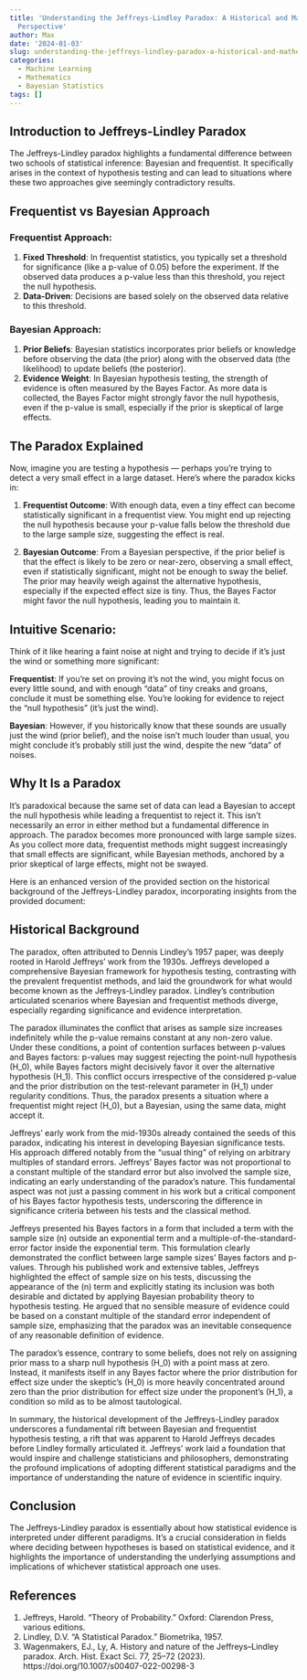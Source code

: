 ```yaml
---
title: 'Understanding the Jeffreys-Lindley Paradox: A Historical and Mathematical
  Perspective'
author: Max
date: '2024-01-03'
slug: understanding-the-jeffreys-lindley-paradox-a-historical-and-mathematical-perspective
categories:
  - Machine Learning
  - Mathematics
  - Bayesian Statistics
tags: []
---
```


## Introduction to Jeffreys-Lindley Paradox

The Jeffreys-Lindley paradox highlights a fundamental difference between two schools of statistical inference: Bayesian and frequentist. It specifically arises in the context of hypothesis testing and can lead to situations where these two approaches give seemingly contradictory results.

## Frequentist vs Bayesian Approach

### Frequentist Approach:
1. **Fixed Threshold**: In frequentist statistics, you typically set a threshold for significance (like a p-value of 0.05) before the experiment. If the observed data produces a p-value less than this threshold, you reject the null hypothesis.
2. **Data-Driven**: Decisions are based solely on the observed data relative to this threshold.

### Bayesian Approach:

1. **Prior Beliefs**: Bayesian statistics incorporates prior beliefs or knowledge before observing the data (the prior) along with the observed data (the likelihood) to update beliefs (the posterior).
2. **Evidence Weight**: In Bayesian hypothesis testing, the strength of evidence is often measured by the Bayes Factor. As more data is collected, the Bayes Factor might strongly favor the null hypothesis, even if the p-value is small, especially if the prior is skeptical of large effects.

## The Paradox Explained
Now, imagine you are testing a hypothesis — perhaps you're trying to detect a very small effect in a large dataset. Here's where the paradox kicks in:

1. **Frequentist Outcome**: With enough data, even a tiny effect can become statistically significant in a frequentist view. You might end up rejecting the null hypothesis because your p-value falls below the threshold due to the large sample size, suggesting the effect is real.

2. **Bayesian Outcome**: From a Bayesian perspective, if the prior belief is that the effect is likely to be zero or near-zero, observing a small effect, even if statistically significant, might not be enough to sway the belief. The prior may heavily weigh against the alternative hypothesis, especially if the expected effect size is tiny. Thus, the Bayes Factor might favor the null hypothesis, leading you to maintain it.


## Intuitive Scenario:
Think of it like hearing a faint noise at night and trying to decide if it's just the wind or something more significant:

**Frequentist**: If you're set on proving it's not the wind, you might focus on every little sound, and with enough "data" of tiny creaks and groans, conclude it must be something else. You're looking for evidence to reject the "null hypothesis" (it's just the wind).

**Bayesian**: However, if you historically know that these sounds are usually just the wind (prior belief), and the noise isn't much louder than usual, you might conclude it's probably still just the wind, despite the new "data" of noises.

## Why It Is a Paradox

It's paradoxical because the same set of data can lead a Bayesian to accept the null hypothesis while leading a frequentist to reject it. This isn't necessarily an error in either method but a fundamental difference in approach. The paradox becomes more pronounced with large sample sizes. As you collect more data, frequentist methods might suggest increasingly that small effects are significant, while Bayesian methods, anchored by a prior skeptical of large effects, might not be swayed.

Here is an enhanced version of the provided section on the historical background of the Jeffreys-Lindley paradox, incorporating insights from the provided document:

## Historical Background

The paradox, often attributed to Dennis Lindley's 1957 paper, was deeply rooted in Harold Jeffreys' work from the 1930s. Jeffreys developed a comprehensive Bayesian framework for hypothesis testing, contrasting with the prevalent frequentist methods, and laid the groundwork for what would become known as the Jeffreys-Lindley paradox. Lindley's contribution articulated scenarios where Bayesian and frequentist methods diverge, especially regarding significance and evidence interpretation.

The paradox illuminates the conflict that arises as sample size increases indefinitely while the p-value remains constant at any non-zero value. Under these conditions, a point of contention surfaces between p-values and Bayes factors: p-values may suggest rejecting the point-null hypothesis \(H_0\), while Bayes factors might decisively favor it over the alternative hypothesis \(H_1\). This conflict occurs irrespective of the considered p-value and the prior distribution on the test-relevant parameter in \(H_1\) under regularity conditions. Thus, the paradox presents a situation where a frequentist might reject \(H_0\), but a Bayesian, using the same data, might accept it.

Jeffreys' early work from the mid-1930s already contained the seeds of this paradox, indicating his interest in developing Bayesian significance tests. His approach differed notably from the "usual thing" of relying on arbitrary multiples of standard errors. Jeffreys' Bayes factor was not proportional to a constant multiple of the standard error but also involved the sample size, indicating an early understanding of the paradox's nature. This fundamental aspect was not just a passing comment in his work but a critical component of his Bayes factor hypothesis tests, underscoring the difference in significance criteria between his tests and the classical method.

Jeffreys presented his Bayes factors in a form that included a term with the sample size \(n\) outside an exponential term and a multiple-of-the-standard-error factor inside the exponential term. This formulation clearly demonstrated the conflict between large sample sizes' Bayes factors and p-values. Through his published work and extensive tables, Jeffreys highlighted the effect of sample size on his tests, discussing the appearance of the \(n\) term and explicitly stating its inclusion was both desirable and dictated by applying Bayesian probability theory to hypothesis testing. He argued that no sensible measure of evidence could be based on a constant multiple of the standard error independent of sample size, emphasizing that the paradox was an inevitable consequence of any reasonable definition of evidence.

The paradox's essence, contrary to some beliefs, does not rely on assigning prior mass to a sharp null hypothesis \(H_0\) with a point mass at zero. Instead, it manifests itself in any Bayes factor where the prior distribution for effect size under the skeptic's \(H_0\) is more heavily concentrated around zero than the prior distribution for effect size under the proponent's \(H_1\), a condition so mild as to be almost tautological.

In summary, the historical development of the Jeffreys-Lindley paradox underscores a fundamental rift between Bayesian and frequentist hypothesis testing, a rift that was apparent to Harold Jeffreys decades before Lindley formally articulated it. Jeffreys' work laid a foundation that would inspire and challenge statisticians and philosophers, demonstrating the profound implications of adopting different statistical paradigms and the importance of understanding the nature of evidence in scientific inquiry.

## Conclusion

The Jeffreys-Lindley paradox is essentially about how statistical evidence is interpreted under different paradigms. It's a crucial consideration in fields where deciding between hypotheses is based on statistical evidence, and it highlights the importance of understanding the underlying assumptions and implications of whichever statistical approach one uses.

## References

1. Jeffreys, Harold. "Theory of Probability." Oxford: Clarendon Press, various editions.
2. Lindley, D.V. "A Statistical Paradox." Biometrika, 1957.
3. Wagenmakers, EJ., Ly, A. History and nature of the Jeffreys–Lindley paradox. Arch. Hist. Exact Sci. 77, 25–72 (2023). https://doi.org/10.1007/s00407-022-00298-3
